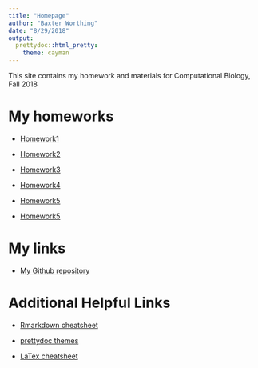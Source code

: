 ```yaml
---
title: "Homepage"
author: "Baxter Worthing"
date: "8/29/2018"
output: 
  prettydoc::html_pretty:
    theme: cayman
---
```


This site contains my homework and materials for Computational Biology, Fall 2018 

# My homeworks 



* [Homework1]()

* [Homework2](Homework2.html)

* [Homework3](Homework3.pdf)

* [Homework4](Homework4.html)

* [Homework5](Homework5.pdf)

* [Homework5](Homework5.html)

# My links

* [My Github repository](https://github.com/BaxW/BIO381)



# Additional Helpful Links 

* [Rmarkdown cheatsheet](https://www.rstudio.com/wp-content/uploads/2015/02/rmarkdown-cheatsheet.pdf)

* [prettydoc themes](http://yixuan.cos.name/prettydoc/themes.html)

* [LaTex cheatsheet](https://www.nyu.edu/projects/beber/files/Chang_LaTeX_sheet.pdf)